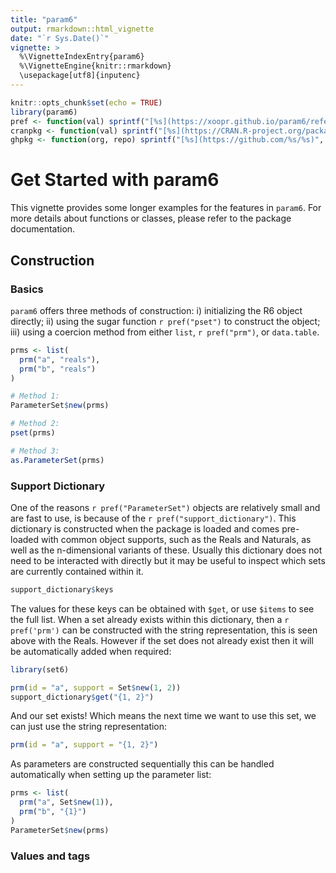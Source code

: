 ```yaml
---
title: "param6"
output: rmarkdown::html_vignette
date: "`r Sys.Date()`"
vignette: >
  %\VignetteIndexEntry{param6}
  %\VignetteEngine{knitr::rmarkdown}
  \usepackage[utf8]{inputenc}
---
```


```r
knitr::opts_chunk$set(echo = TRUE)
library(param6)
pref <- function(val) sprintf("[%s](https://xoopr.github.io/param6/reference/%s.html)", val, val)
cranpkg <- function(val) sprintf("[%s](https://CRAN.R-project.org/package=%s)", val, val)
ghpkg <- function(org, repo) sprintf("[%s](https://github.com/%s/%s)", repo, org, repo)
```

# Get Started with param6

This vignette provides some longer examples for the features in `param6`.
For more details about functions or classes, please refer to the package documentation.

## Construction

### Basics

`param6` offers three methods of construction: i) initializing the R6 object directly; ii) using the sugar function `r pref("pset")` to construct the object; iii) using a coercion method from either `list`, `r pref("prm")`, or `data.table`.

```r
prms <- list(
  prm("a", "reals"),
  prm("b", "reals")
)

# Method 1:
ParameterSet$new(prms)

# Method 2:
pset(prms)

# Method 3:
as.ParameterSet(prms)
```

### Support Dictionary

One of the reasons `r pref("ParameterSet")` objects are relatively small and are fast to use, is because of the `r pref("support_dictionary")`. This dictionary is constructed when the package is loaded and comes pre-loaded with common object supports, such as the Reals and Naturals, as well as the n-dimensional variants of these. Usually this dictionary does not need to be interacted with directly but it may be useful to inspect which sets are currently contained within it.

```r
support_dictionary$keys
```
The values for these keys can be obtained with `$get`, or use `$items` to see the full list. When a set already exists within this dictionary, then a `r pref('prm')` can be constructed with the string representation, this is seen above with the Reals. However if the set does not already exist then it will be automatically added when required:
```r
library(set6)

prm(id = "a", support = Set$new(1, 2))
support_dictionary$get("{1, 2}")
```
And our set exists! Which means the next time we want to use this set, we can just use the string representation:
```r
prm(id = "a", support = "{1, 2}")
```
As parameters are constructed sequentially this can be handled automatically when setting up the parameter list:
```r
prms <- list(
  prm("a", Set$new(1)),
  prm("b", "{1}")
)
ParameterSet$new(prms)
```

### Values and tags
